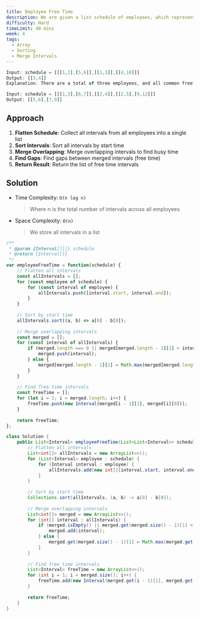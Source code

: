 ```yaml
---
title: Employee Free Time
description: We are given a list schedule of employees, which represents the working time for each employee. Each employee has a list of non-overlapping Intervals, and these intervals are in sorted order. Return the list of finite intervals representing common, positive-length free time for all employees, also in sorted order.
difficulty: Hard
timeLimit: 40 mins
week: 4
tags:
  - Array
  - Sorting
  - Merge Intervals
---
```


```js title="Example"
Input: schedule = [[[1,2],[5,6]],[[1,3]],[[4,10]]]
Output: [[3,4]]
Explanation: There are a total of three employees, and all common free time intervals would be [-inf, 1], [3, 4], [10, inf]. We only return the finite intervals.

Input: schedule = [[[1,3],[6,7]],[[2,4]],[[2,5],[9,12]]]
Output: [[5,6],[7,9]]
```

## Approach

1. **Flatten Schedule**: Collect all intervals from all employees into a single list
2. **Sort Intervals**: Sort all intervals by start time
3. **Merge Overlapping**: Merge overlapping intervals to find busy time
4. **Find Gaps**: Find gaps between merged intervals (free time)
5. **Return Result**: Return the list of free time intervals

## Solution

- Time Complexity: `O(n log n)`
  > Where n is the total number of intervals across all employees
- Space Complexity: `O(n)`
  > We store all intervals in a list

```js tab="JavaScript"
/**
 * @param {Interval[][]} schedule
 * @return {Interval[]}
 */
var employeeFreeTime = function(schedule) {
    // Flatten all intervals
    const allIntervals = [];
    for (const employee of schedule) {
        for (const interval of employee) {
            allIntervals.push([interval.start, interval.end]);
        }
    }
    
    // Sort by start time
    allIntervals.sort((a, b) => a[0] - b[0]);
    
    // Merge overlapping intervals
    const merged = [];
    for (const interval of allIntervals) {
        if (merged.length === 0 || merged[merged.length - 1][1] < interval[0]) {
            merged.push(interval);
        } else {
            merged[merged.length - 1][1] = Math.max(merged[merged.length - 1][1], interval[1]);
        }
    }
    
    // Find free time intervals
    const freeTime = [];
    for (let i = 1; i < merged.length; i++) {
        freeTime.push(new Interval(merged[i - 1][1], merged[i][0]));
    }
    
    return freeTime;
};
```

```java tab="Java"
class Solution {
    public List<Interval> employeeFreeTime(List<List<Interval>> schedule) {
        // Flatten all intervals
        List<int[]> allIntervals = new ArrayList<>();
        for (List<Interval> employee : schedule) {
            for (Interval interval : employee) {
                allIntervals.add(new int[]{interval.start, interval.end});
            }
        }
        
        // Sort by start time
        Collections.sort(allIntervals, (a, b) -> a[0] - b[0]);
        
        // Merge overlapping intervals
        List<int[]> merged = new ArrayList<>();
        for (int[] interval : allIntervals) {
            if (merged.isEmpty() || merged.get(merged.size() - 1)[1] < interval[0]) {
                merged.add(interval);
            } else {
                merged.get(merged.size() - 1)[1] = Math.max(merged.get(merged.size() - 1)[1], interval[1]);
            }
        }
        
        // Find free time intervals
        List<Interval> freeTime = new ArrayList<>();
        for (int i = 1; i < merged.size(); i++) {
            freeTime.add(new Interval(merged.get(i - 1)[1], merged.get(i)[0]));
        }
        
        return freeTime;
    }
}
```
